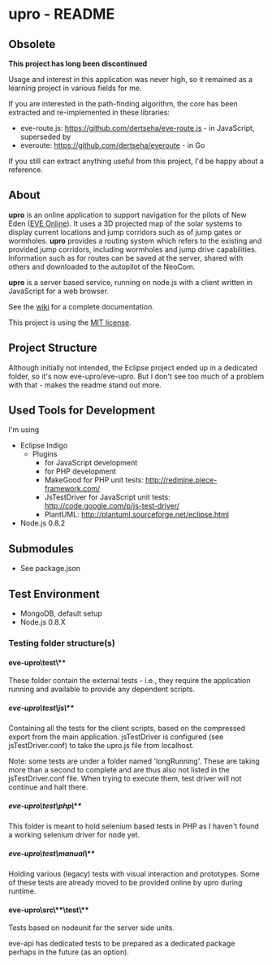 = upro - README =

== Obsolete ==
'''This project has long been discontinued'''

Usage and interest in this application was never high, so it remained as a learning project in various fields for me.

If you are interested in the path-finding algorithm, the core has been extracted and re-implemented in these libraries:
* eve-route.js: https://github.com/dertseha/eve-route.js - in JavaScript, superseded by
* everoute: https://github.com/dertseha/everoute - in Go

If you still can extract anything useful from this project, I'd be happy about a reference.

== About ==
'''upro''' is an online application to support navigation for the pilots of New Eden ([http://www.eveonline.com EVE Online]).
It uses a 3D projected map of the solar systems to display current locations and jump corridors such as of jump gates
or wormholes. '''upro''' provides a routing system which refers to the existing and provided jump corridors, including
wormholes and jump drive capabilities. Information such as for routes can be saved at the server, shared with others
and downloaded to the autopilot of the NeoCom.

'''upro''' is a server based service, running on node.js with a client written in JavaScript for a web browser.

See the [https://github.com/dertseha/eve-upro/wiki wiki] for a complete documentation.

This project is using the [http://opensource.org/licenses/mit-license.php MIT license].

== Project Structure ==

Although initially not intended, the Eclipse project ended up in a dedicated folder, so it's now eve-upro/eve-upro.
But I don't see too much of a problem with that - makes the readme stand out more.

== Used Tools for Development ==

I'm using
* Eclipse Indigo
** Plugins
*** for JavaScript development
*** for PHP development
*** MakeGood for PHP unit tests: http://redmine.piece-framework.com/
*** JsTestDriver for JavaScript unit tests: http://code.google.com/p/js-test-driver/
*** PlantUML: http://plantuml.sourceforge.net/eclipse.html
* Node.js 0.8.2

== Submodules ==
* See package.json

== Test Environment ==
* MongoDB, default setup
* Node.js 0.8.X

=== Testing folder structure(s) ===
==== eve-upro\test\** ====
These folder contain the external tests - i.e., they require the application running and available to provide
any dependent scripts.

===== eve-upro\test\js\** =====
Containing all the tests for the client scripts, based on the compressed export from the main application.
jsTestDriver is configured (see jsTestDriver.conf) to take the upro.js file from localhost.

Note: some tests are under a folder named 'longRunning'. These are taking more than a second to complete
and are thus also not listed in the jsTestDriver.conf file. When trying to execute them, test driver will
not continue and halt there.

===== eve-upro\test\php\** =====
This folder is meant to hold selenium based tests in PHP as I haven't found a working selenium driver for node yet.

===== eve-upro\test\manual\** =====
Holding various (legacy) tests with visual interaction and prototypes. Some of these tests are already moved to be
provided online by upro during runtime. 

==== eve-upro\src\**\test\** ====
Tests based on nodeunit for the server side units.

eve-api has dedicated tests to be prepared as a dedicated package perhaps in the future (as an option).

